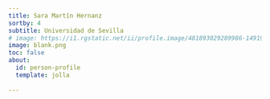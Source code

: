 ```yaml
---
title: Sara Martín Hernanz
sortby: 4
subtitle: Universidad de Sevilla
# image: https://i1.rgstatic.net/ii/profile.image/481893029289986-1491903659851_Q512/Sara-Martin-Hernanz.jpg
image: blank.png
toc: false
about:
  id: person-profile
  template: jolla
 
---
```


:::{#person-profile}
:::




